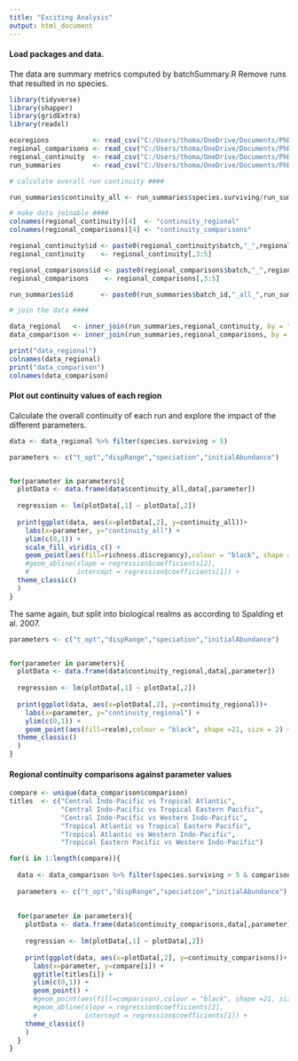 ---
title: "Exciting Analysis"
output: html_document
---
  
#### Load packages and data.
The data are summary metrics computed by batchSummary.R
Remove runs that resulted in no species.

```{r, message = FALSE}
library(tidyverse)
library(shapper)
library(gridExtra)
library(readxl)

ecoregions           <- read_csv("C:/Users/thoma/OneDrive/Documents/PhD/chapter_1/analysis/regional_continuity/01_sim_ecoregions.csv")
regional_comparisons <- read_csv("C:/Users/thoma/OneDrive/Documents/PhD/chapter_1/analysis/regional_continuity/02_regional_continuity_comparisons.csv")
regional_continuity  <- read_csv("C:/Users/thoma/OneDrive/Documents/PhD/chapter_1/summaries/regional_continuity.csv")
run_summaries        <- read_csv("C:/Users/thoma/OneDrive/Documents/PhD/chapter_1/summaries/all.csv")

# calculate overall run continuity ####

run_summaries$continuity_all <- run_summaries$species.surviving/run_summaries$clusters.total

# make data joinable ####
colnames(regional_continuity)[4]  <- "continuity_regional"
colnames(regional_comparisons)[4] <- "continuity_comparisons"

regional_continuity$id <- paste0(regional_continuity$batch,"_",regional_continuity$run)
regional_continuity    <- regional_continuity[,3:5]

regional_comparisons$id <- paste0(regional_comparisons$batch,"_",regional_comparisons$run)
regional_comparisons    <- regional_comparisons[,3:5]

run_summaries$id       <- paste0(run_summaries$batch_id,"_all_",run_summaries$run_id)

# join the data ####

data_regional   <- inner_join(run_summaries,regional_continuity, by = "id")
data_comparison <- inner_join(run_summaries,regional_comparisons, by = "id")

print("data_regional")
colnames(data_regional)
print("data_comparison")
colnames(data_comparison)

```

#### Plot out continuity values of each region

Calculate the overall continuity of each run and explore the impact of the different parameters.

```{r}

data <- data_regional %>% filter(species.surviving > 5)

parameters <- c("t_opt","dispRange","speciation","initialAbundance")


for(parameter in parameters){
  plotData <- data.frame(data$continuity_all,data[,parameter])
  
  regression <- lm(plotData[,1] ~ plotData[,2])
  
  print(ggplot(data, aes(x=plotData[,2], y=continuity_all))+
    labs(x=parameter, y="continuity_all") +
    ylim(c(0,1)) +
    scale_fill_viridis_c() +
    geom_point(aes(fill=richness.discrepancy),colour = "black", shape =21, size = 2) +
    #geom_abline(slope = regression$coefficients[2],
    #            intercept = regression$coefficients[1]) +
  theme_classic()
  )
}
```

The same again, but split into biological realms as according to Spalding et al. 2007.

```{r}

parameters <- c("t_opt","dispRange","speciation","initialAbundance")


for(parameter in parameters){
  plotData <- data.frame(data$continuity_regional,data[,parameter])
  
  regression <- lm(plotData[,1] ~ plotData[,2])
  
  print(ggplot(data, aes(x=plotData[,2], y=continuity_regional))+
    labs(x=parameter, y="continuity_regional") +
    ylim(c(0,1)) +
    geom_point(aes(fill=realm),colour = "black", shape =21, size = 2) +
  theme_classic()
  )
}

```

#### Regional continuity comparisons against parameter values

```{r}
compare <- unique(data_comparison$comparison)
titles  <- c("Central Indo-Pacific vs Tropical Atlantic",
             "Central Indo-Pacific vs Tropical Eastern Pacific",
             "Central Indo-Pacific vs Western Indo-Pacific",
             "Tropical Atlantic vs Tropical Eastern Pacific",
             "Tropical Atlantic vs Western Indo-Pacific",
             "Tropical Eastern Pacific vs Western Indo-Pacific")

for(i in 1:length(compare)){
  
  data <- data_comparison %>% filter(species.surviving > 5 & comparison == compare[i])
  
  parameters <- c("t_opt","dispRange","speciation","initialAbundance")
  
  
  for(parameter in parameters){
    plotData <- data.frame(data$continuity_comparisons,data[,parameter])
    
    regression <- lm(plotData[,1] ~ plotData[,2])
    
    print(ggplot(data, aes(x=plotData[,2], y=continuity_comparisons))+
      labs(x=parameter, y=compare[i]) +
      ggtitle(titles[i]) +
      ylim(c(0,1)) +
      geom_point() +
      #geom_point(aes(fill=comparison),colour = "black", shape =21, size = 2) +
      #geom_abline(slope = regression$coefficients[2],
      #            intercept = regression$coefficients[1]) +
    theme_classic()
    )
  }
}


```



